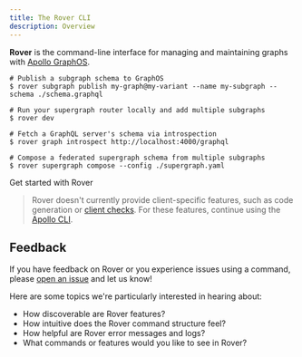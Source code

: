 ```yaml
---
title: The Rover CLI
description: Overview
---
```


**Rover** is the command-line interface for managing and maintaining graphs with [Apollo GraphOS](/graphos/).

```shell title="Example commands"
# Publish a subgraph schema to GraphOS
$ rover subgraph publish my-graph@my-variant --name my-subgraph --schema ./schema.graphql

# Run your supergraph router locally and add multiple subgraphs
$ rover dev

# Fetch a GraphQL server's schema via introspection
$ rover graph introspect http://localhost:4000/graphql

# Compose a federated supergraph schema from multiple subgraphs
$ rover supergraph compose --config ./supergraph.yaml
```

<p>
  <ButtonLink
    size="lg"
    colorScheme="indigo"
    href="./getting-started"
  >
    Get started with Rover
  </ButtonLink>
</p>

> Rover doesn't currently provide client-specific features, such as code generation or [client checks](./validating-client-operations). For these features, continue using the [Apollo CLI](/devtools/cli/).

## Feedback

If you have feedback on Rover or you experience issues using a command, please [open an issue](https://github.com/apollographql/rover/issues/new/choose) and let us know!

Here are some topics we're particularly interested in hearing about:

* How discoverable are Rover features?
* How intuitive does the Rover command structure feel?
* How helpful are Rover error messages and logs?
* What commands or features would you like to see in Rover?
